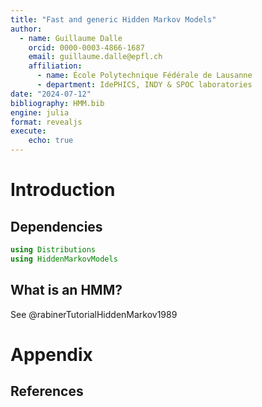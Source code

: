 ```yaml
---
title: "Fast and generic Hidden Markov Models"
author:
  - name: Guillaume Dalle
    orcid: 0000-0003-4866-1687
    email: guillaume.dalle@epfl.ch
    affiliation: 
      - name: École Polytechnique Fédérale de Lausanne
      - department: IdePHICS, INDY & SPOC laboratories
date: "2024-07-12"
bibliography: HMM.bib
engine: julia
format: revealjs
execute:
    echo: true
---
```


# Introduction

## Dependencies

```julia
using Distributions
using HiddenMarkovModels
```

## What is an HMM?

See @rabinerTutorialHiddenMarkov1989

# Appendix

## References

::: {#refs}
:::